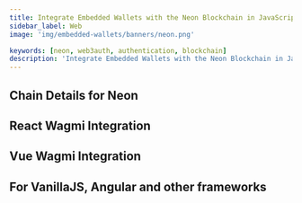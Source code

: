 ```yaml
---
title: Integrate Embedded Wallets with the Neon Blockchain in JavaScript
sidebar_label: Web
image: 'img/embedded-wallets/banners/neon.png'

keywords: [neon, web3auth, authentication, blockchain]
description: 'Integrate Embedded Wallets with the Neon Blockchain in JavaScript | Embedded Wallets'
---
```



<SEO
  title="Integrate Embedded Wallets with the Neon Blockchain in JavaScript"
  description="Integrate Embedded Wallets with the Neon Blockchain in JavaScript | Embedded Wallets"
  image="https://docs.metamask.io/img/embedded-wallets/banners/neon.png"
  slug="/embedded-wallets/connect-blockchain/evm/neon/web"
/>

## Chain Details for Neon

<ChainDetailsNeon />

## React Wagmi Integration

<ReactWagmiIntegration />

## Vue Wagmi Integration

<VueWagmiIntegration />

## For VanillaJS, Angular and other frameworks

<JsBlockchainMethods />
